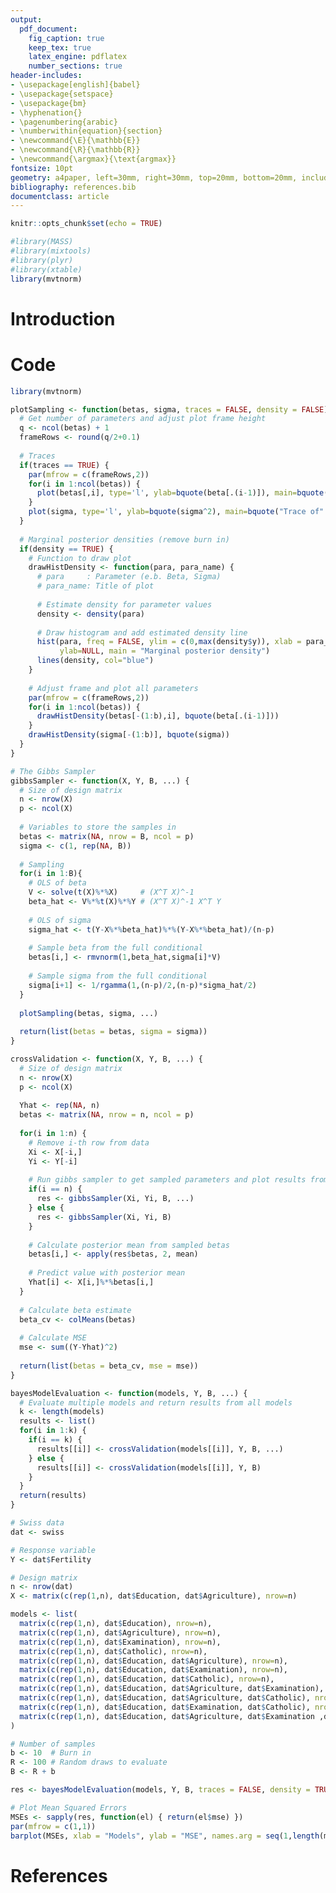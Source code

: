 ```yaml
---
output: 
  pdf_document:
    fig_caption: true
    keep_tex: true
    latex_engine: pdflatex
    number_sections: true
header-includes:
- \usepackage[english]{babel}
- \usepackage{setspace}
- \usepackage{bm}
- \hyphenation{}
- \pagenumbering{arabic}
- \numberwithin{equation}{section}
- \newcommand{\E}{\mathbb{E}}
- \newcommand{\R}{\mathbb{R}}
- \newcommand{\argmax}{\text{argmax}}
fontsize: 10pt
geometry: a4paper, left=30mm, right=30mm, top=20mm, bottom=20mm, includefoot
bibliography: references.bib
documentclass: article
---
```


```r
knitr::opts_chunk$set(echo = TRUE)
```

```r
#library(MASS)
#library(mixtools)
#library(plyr)
#library(xtable)
library(mvtnorm)
```

<!-- Titlepage -->
\thispagestyle{empty}

\begin{raggedright}
  Freie Universität Berlin\\
  Chair of Statistics\\
  Location: Berlin\\
  Summer Term 2017\\
  Lecture: Einführung in die Bayes-Statistik\\
  Examiner: Dr. Florian Meinfelder
\end{raggedright}

\vspace*{\fill}
  \begin{center}
    \textbf{\Large{Program leave-one-out posterior predictive checking in R}}%
  \end{center}
\vfill

\begin{raggedleft}
  Johannes Brinkmann (), \href{mailto:jojo-brinkmann@gmx.de}{jojo-brinkmann@gmx.de}\\
  Carlo Michaelis (5043128), \href{mailto:carlo.michaelis@gmail.com}{carlo.michaelis@gmail.com}\\
  Max Reinhardt (), \href{mailto:maxreinhardt@me.com}{max\_reinhardt@me.com}\\
  Adrian Rolf (), \href{mailto:adrian.rolf@gmx.de}{adrian.rolf@gmx.de}\\
  \ \\
  Master Statistics\\
  \today\\
\end{raggedleft}

\newpage

<!-- Table of Contents -->
\tableofcontents
\newpage

<!-- List of Figures and Tables -->
\listoffigures
\listoftables
\newpage

<!-- Document Body -->
# Introduction

# Code

```r
library(mvtnorm)

plotSampling <- function(betas, sigma, traces = FALSE, density = FALSE) {
  # Get number of parameters and adjust plot frame height
  q <- ncol(betas) + 1
  frameRows <- round(q/2+0.1)
  
  # Traces
  if(traces == TRUE) {
    par(mfrow = c(frameRows,2))
    for(i in 1:ncol(betas)) {
      plot(betas[,i], type='l', ylab=bquote(beta[.(i-1)]), main=bquote("Trace of" ~ beta[.(i-1)]))
    }
    plot(sigma, type='l', ylab=bquote(sigma^2), main=bquote("Trace of" ~ sigma^2))
  }
  
  # Marginal posterior densities (remove burn in)
  if(density == TRUE) {
    # Function to draw plot
    drawHistDensity <- function(para, para_name) {
      # para     : Parameter (e.b. Beta, Sigma)
      # para_name: Title of plot
      
      # Estimate density for parameter values
      density <- density(para)
      
      # Draw histogram and add estimated density line
      hist(para, freq = FALSE, ylim = c(0,max(density$y)), xlab = para_name,
           ylab=NULL, main = "Marginal posterior density")
      lines(density, col="blue")
    }
    
    # Adjust frame and plot all parameters
    par(mfrow = c(frameRows,2))
    for(i in 1:ncol(betas)) {
      drawHistDensity(betas[-(1:b),i], bquote(beta[.(i-1)]))
    }
    drawHistDensity(sigma[-(1:b)], bquote(sigma))
  }
}

# The Gibbs Sampler
gibbsSampler <- function(X, Y, B, ...) {
  # Size of design matrix
  n <- nrow(X)
  p <- ncol(X)
  
  # Variables to store the samples in 
  betas <- matrix(NA, nrow = B, ncol = p)
  sigma <- c(1, rep(NA, B))
  
  # Sampling
  for(i in 1:B){
    # OLS of beta
    V <- solve(t(X)%*%X)     # (X^T X)^-1
    beta_hat <- V%*%t(X)%*%Y # (X^T X)^-1 X^T Y
    
    # OLS of sigma
    sigma_hat <- t(Y-X%*%beta_hat)%*%(Y-X%*%beta_hat)/(n-p)
    
    # Sample beta from the full conditional 
    betas[i,] <- rmvnorm(1,beta_hat,sigma[i]*V)
    
    # Sample sigma from the full conditional
    sigma[i+1] <- 1/rgamma(1,(n-p)/2,(n-p)*sigma_hat/2)
  }
  
  plotSampling(betas, sigma, ...)
  
  return(list(betas = betas, sigma = sigma))
}

crossValidation <- function(X, Y, B, ...) {
  # Size of design matrix
  n <- nrow(X)
  p <- ncol(X)
  
  Yhat <- rep(NA, n)
  betas <- matrix(NA, nrow = n, ncol = p)
  
  for(i in 1:n) {
    # Remove i-th row from data
    Xi <- X[-i,]
    Yi <- Y[-i]
    
    # Run gibbs sampler to get sampled parameters and plot results from first run
    if(i == n) {
      res <- gibbsSampler(Xi, Yi, B, ...)
    } else {
      res <- gibbsSampler(Xi, Yi, B)
    }
    
    # Calculate posterior mean from sampled betas
    betas[i,] <- apply(res$betas, 2, mean)
    
    # Predict value with posterior mean
    Yhat[i] <- X[i,]%*%betas[i,]
  }
  
  # Calculate beta estimate
  beta_cv <- colMeans(betas)
  
  # Calculate MSE
  mse <- sum((Y-Yhat)^2)
  
  return(list(betas = beta_cv, mse = mse))
}

bayesModelEvaluation <- function(models, Y, B, ...) {
  # Evaluate multiple models and return results from all models
  k <- length(models)
  results <- list() 
  for(i in 1:k) {
    if(i == k) {
      results[[i]] <- crossValidation(models[[i]], Y, B, ...)
    } else {
      results[[i]] <- crossValidation(models[[i]], Y, B)
    }
  }
  return(results)
}

# Swiss data
dat <- swiss

# Response variable
Y <- dat$Fertility

# Design matrix
n <- nrow(dat)
X <- matrix(c(rep(1,n), dat$Education, dat$Agriculture), nrow=n)

models <- list(
  matrix(c(rep(1,n), dat$Education), nrow=n),
  matrix(c(rep(1,n), dat$Agriculture), nrow=n),
  matrix(c(rep(1,n), dat$Examination), nrow=n),
  matrix(c(rep(1,n), dat$Catholic), nrow=n),
  matrix(c(rep(1,n), dat$Education, dat$Agriculture), nrow=n),
  matrix(c(rep(1,n), dat$Education, dat$Examination), nrow=n),
  matrix(c(rep(1,n), dat$Education, dat$Catholic), nrow=n),
  matrix(c(rep(1,n), dat$Education, dat$Agriculture, dat$Examination), nrow=n),
  matrix(c(rep(1,n), dat$Education, dat$Agriculture, dat$Catholic), nrow=n),
  matrix(c(rep(1,n), dat$Education, dat$Examination, dat$Catholic), nrow=n),
  matrix(c(rep(1,n), dat$Education, dat$Agriculture, dat$Examination ,dat$Catholic), nrow=n)
)

# Number of samples
b <- 10  # Burn in
R <- 100 # Random draws to evaluate
B <- R + b

res <- bayesModelEvaluation(models, Y, B, traces = FALSE, density = TRUE)

# Plot Mean Squared Errors
MSEs <- sapply(res, function(el) { return(el$mse) })
par(mfrow = c(1,1))
barplot(MSEs, xlab = "Models", ylab = "MSE", names.arg = seq(1,length(models)))

```

<!-- References -->
# References